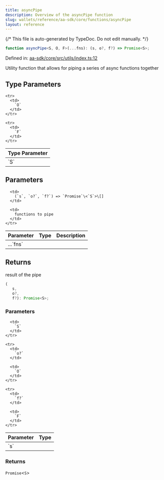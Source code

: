 ```yaml
---
title: asyncPipe
description: Overview of the asyncPipe function
slug: wallets/reference/aa-sdk/core/functions/asyncPipe
layout: reference
---
```


{/* This file is auto-generated by TypeDoc. Do not edit manually. */}

```ts
function asyncPipe<S, O, F>(...fns): (s, o?, f?) => Promise<S>;
```

Defined in: [aa-sdk/core/src/utils/index.ts:12](https://github.com/alchemyplatform/aa-sdk/blob/dc58c113ff1eeb06d4b3f76c505cbbaad47db8fc/aa-sdk/core/src/utils/index.ts#L12)

Utility function that allows for piping a series of async functions together

## Type Parameters

<table>
  <thead>
    <tr>
      <th align="left">Type Parameter</th>
    </tr>
  </thead>

  <tbody>
    <tr>
      <td>
        `S`
      </td>
    </tr>

    <tr>
      <td>
        `O`
      </td>
    </tr>

    <tr>
      <td>
        `F`
      </td>
    </tr>

  </tbody>
</table>

## Parameters

<table>
  <thead>
    <tr>
      <th align="left">Parameter</th>
      <th align="left">Type</th>
      <th align="left">Description</th>
    </tr>
  </thead>

  <tbody>
    <tr>
      <td>
        ...`fns`
      </td>

      <td>
        (`s`, `o?`, `f?`) => `Promise`\<`S`>\[]
      </td>

      <td>
        functions to pipe
      </td>
    </tr>

  </tbody>
</table>

## Returns

result of the pipe

```ts
(
   s,
   o?,
   f?): Promise<S>;
```

### Parameters

<table>
  <thead>
    <tr>
      <th align="left">Parameter</th>
      <th align="left">Type</th>
    </tr>
  </thead>

  <tbody>
    <tr>
      <td>
        `s`
      </td>

      <td>
        `S`
      </td>
    </tr>

    <tr>
      <td>
        `o?`
      </td>

      <td>
        `O`
      </td>
    </tr>

    <tr>
      <td>
        `f?`
      </td>

      <td>
        `F`
      </td>
    </tr>

  </tbody>
</table>

### Returns

`Promise`\<`S`>
